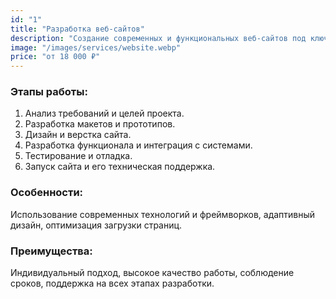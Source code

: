 ```yaml
---
id: "1"
title: "Разработка веб-сайтов"
description: "Создание современных и функциональных веб-сайтов под ключ. Разработка дизайна, адаптивная верстка и интеграция необходимых функций. Цены от 18 000 ₽."
image: "/images/services/website.webp"
price: "от 18 000 ₽"
---
```


### Этапы работы:

1. Анализ требований и целей проекта.
2. Разработка макетов и прототипов.
3. Дизайн и верстка сайта.
4. Разработка функционала и интеграция с системами.
5. Тестирование и отладка.
6. Запуск сайта и его техническая поддержка.

### Особенности:

Использование современных технологий и фреймворков, адаптивный дизайн, оптимизация загрузки страниц.

### Преимущества:

Индивидуальный подход, высокое качество работы, соблюдение сроков, поддержка на всех этапах разработки.
